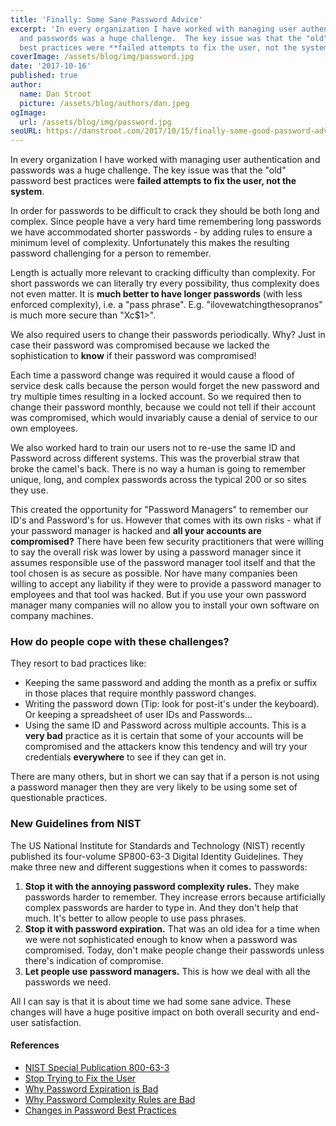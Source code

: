 ```yaml
---
title: 'Finally: Some Sane Password Advice'
excerpt: 'In every organization I have worked with managing user authentication
  and passwords was a huge challenge.  The key issue was that the "old" password
  best practices were **failed attempts to fix the user, not the system**. '
coverImage: /assets/blog/img/password.jpg
date: '2017-10-16'
published: true
author:
  name: Dan Stroot
  picture: /assets/blog/authors/dan.jpeg
ogImage:
  url: /assets/blog/img/password.jpg
seoURL: https://danstroot.com/2017/10/15/finally-some-good-password-advice/
---
```


In every organization I have worked with managing user authentication and passwords was a huge challenge. The key issue was that the "old" password best practices were **failed attempts to fix the user, not the system**.

In order for passwords to be difficult to crack they should be both long and complex. Since people have a very hard time remembering long passwords we have accommodated shorter passwords - by adding rules to ensure a minimum level of complexity. Unfortunately this makes the resulting password challenging for a person to remember.

Length is actually more relevant to cracking difficulty than complexity. For short passwords we can literally try every possibility, thus complexity does not even matter. It is **much better to have longer passwords** (with less enforced complexity), i.e. a "pass phrase". E.g. "ilovewatchingthesopranos" is much more secure than "Xc$1>".

We also required users to change their passwords periodically. Why? Just in case their password was compromised because we lacked the sophistication to **know** if their password was compromised!

Each time a password change was required it would cause a flood of service desk calls because the person would forget the new password and try multiple times resulting in a locked account. So we required then to change their password monthly, because we could not tell if their account was compromised, which would invariably cause a denial of service to our own employees.

We also worked hard to train our users not to re-use the same ID and Password across different systems. This was the proverbial straw that broke the camel's back. There is no way a human is going to remember unique, long, and complex passwords across the typical 200 or so sites they use.

This created the opportunity for "Password Managers" to remember our ID's and Password's for us. However that comes with its own risks - what if your password manager is hacked and **all your accounts are compromised?** There have been few security practitioners that were willing to say the overall risk was lower by using a password manager since it assumes responsible use of the password manager tool itself and that the tool chosen is as secure as possible. Nor have many companies been willing to accept any liability if they were to provide a password manager to employees and that tool was hacked. But if you use your own password manager many companies will no allow you to install your own software on company machines.

### How do people cope with these challenges?

They resort to bad practices like:

- Keeping the same password and adding the month as a prefix or suffix in those places that require monthly password changes.
- Writing the password down (Tip: look for post-it's under the keyboard). Or keeping a spreadsheet of user IDs and Passwords...
- Using the same ID and Password across multiple accounts. This is a **very bad** practice as it is certain that some of your accounts will be compromised and the attackers know this tendency and will try your credentials **everywhere** to see if they can get in.

There are many others, but in short we can say that if a person is not using a password manager then they are very likely to be using some set of questionable practices.

### New Guidelines from NIST

The US National Institute for Standards and Technology (NIST) recently published its four-volume SP800-63-3 Digital Identity Guidelines. They make three new and different suggestions when it comes to passwords:

1. **Stop it with the annoying password complexity rules.** They make passwords harder to remember. They increase errors because artificially complex passwords are harder to type in. And they don't help that much. It's better to allow people to use pass phrases.
2. **Stop it with password expiration.** That was an old idea for a time when we were not sophisticated enough to know when a password was compromised. Today, don't make people change their passwords unless there's indication of compromise.
3. **Let people use password managers.** This is how we deal with all the passwords we need.

All I can say is that it is about time we had some sane advice. These changes will have a huge positive impact on both overall security and end-user satisfaction.

#### References

- [NIST Special Publication 800-63-3](http://nvlpubs.nist.gov/nistpubs/SpecialPublications/NIST.SP.800-63-3.pdf)
- [Stop Trying to Fix the User](http://ieeexplore.ieee.org/document/7676198/)
- [Why Password Expiration is Bad](https://securingthehuman.sans.org/blog/2017/03/23/time-for-password-expiration-to-die)
- [Why Password Complexity Rules are Bad](https://www.wsj.com/articles/the-man-who-wrote-those-password-rules-has-a-new-tip-n3v-r-m1-d-1502124118)
- [Changes in Password Best Practices](https://www.schneier.com/blog/archives/2017/10/changes_in_pass.html)
